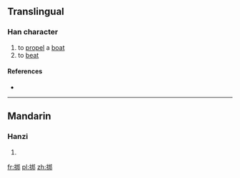 ==Translingual==

===Han character===
{{Han char|rn=64|rad=手|as=07|sn=10|four=|canj=手手十中 (QQJL)|ids=⿰[[扌]][[邦]]}}

# to [[propel]] a [[boat]]
# to [[beat]]

====References====
* {{Han ref|kx=0431.380|dkj=12103|dj=0781.090|hdz=31865.020|uh=6337|ud=25399}}

----

==Mandarin==

===Hanzi===
{{cmn-hanzi|pin=[[péng]] ([[peng2]])|wg=p'eng<sup>2</sup>}}

# {{defn|lang=cmn|sort=手07}}

[[fr:挷]]
[[pl:挷]]
[[zh:挷]]